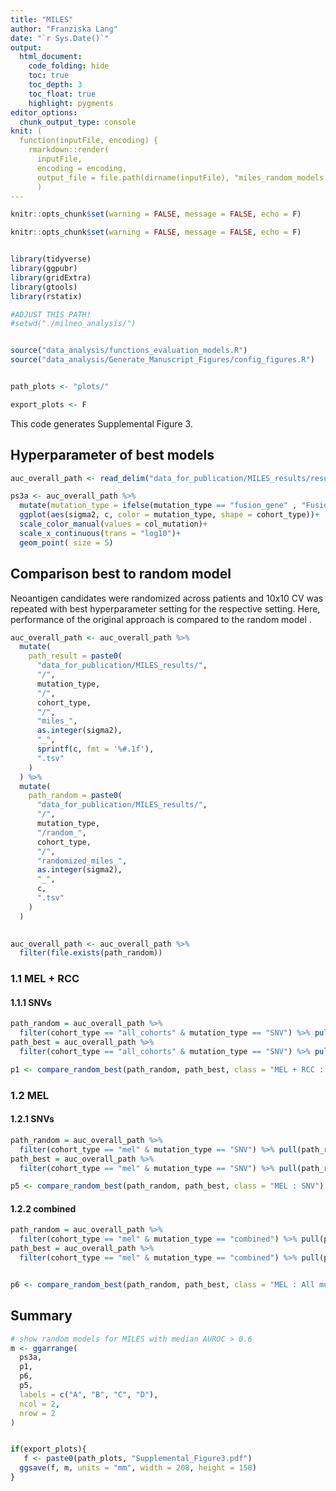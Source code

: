 ```yaml
---
title: "MILES"
author: "Franziska Lang"
date: "`r Sys.Date()`"
output: 
  html_document:
    code_folding: hide
    toc: true
    toc_depth: 3    
    toc_float: true
    highlight: pygments
editor_options: 
  chunk_output_type: console
knit: (
  function(inputFile, encoding) { 
    rmarkdown::render(
      inputFile, 
      encoding = encoding, 
      output_file = file.path(dirname(inputFile), "miles_random_models.html")) }
      )
---
```


```r
knitr::opts_chunk$set(warning = FALSE, message = FALSE, echo = F)

knitr::opts_chunk$set(warning = FALSE, message = FALSE, echo = F)


library(tidyverse)
library(ggpubr)
library(gridExtra)
library(gtools)
library(rstatix)

#ADJUST THIS PATH!
#setwd("./milneo_analysis/")


source("data_analysis/functions_evaluation_models.R")
source("data_analysis/Generate_Manuscript_Figures/config_figures.R")


path_plots <- "plots/"

export_plots <- F
```

This code generates Supplemental Figure 3. 

## Hyperparameter of best models 


```r

auc_overall_path <- read_delim("data_for_publication/MILES_results/results_summary_v1.tsv")

```


```r

ps3a <- auc_overall_path %>%
  mutate(mutation_type = ifelse(mutation_type == "fusion_gene" , "Fusion gene" , mutation_type))%>% 
  ggplot(aes(sigma2, c, color = mutation_type, shape = cohort_type))+
  scale_color_manual(values = col_mutation)+
  scale_x_continuous(trans = "log10")+
  geom_point( size = 5)


```


## Comparison best to random model 

Neoantigen candidates were randomized across patients and 10x10 CV was repeated with best hyperparameter setting for the respective setting. Here, performance of the original approach is compared to the random model . 



```r


auc_overall_path <- auc_overall_path %>% 
  mutate(
    path_result = paste0(
      "data_for_publication/MILES_results/",
      "/",
      mutation_type,
      "/",
      cohort_type,
      "/",
      "miles_",
      as.integer(sigma2),
      "_",
      sprintf(c, fmt = '%#.1f'),
      ".tsv"
    )
  ) %>% 
  mutate(
    path_random = paste0(
      "data_for_publication/MILES_results/",
      "/",
      mutation_type,
      "/random_",
      cohort_type,
      "/",
      "randomized_miles_",
      as.integer(sigma2),
      "_",
      c,
      ".tsv"
    )
  )
  

```


```r

auc_overall_path <- auc_overall_path %>%
  filter(file.exists(path_random))


```


### 1.1 MEL + RCC

#### 1.1.1 SNVs

```r

path_random = auc_overall_path %>% 
  filter(cohort_type == "all_cohorts" & mutation_type == "SNV") %>% pull(path_random)
path_best = auc_overall_path %>% 
  filter(cohort_type == "all_cohorts" & mutation_type == "SNV") %>% pull(path_result)

p1 <- compare_random_best(path_random, path_best, class = "MEL + RCC : SNV")

```




### 1.2 MEL

#### 1.2.1 SNVs

```r

path_random = auc_overall_path %>% 
  filter(cohort_type == "mel" & mutation_type == "SNV") %>% pull(path_random)
path_best = auc_overall_path %>% 
  filter(cohort_type == "mel" & mutation_type == "SNV") %>% pull(path_result)

p5 <- compare_random_best(path_random, path_best, class = "MEL : SNV")


```

#### 1.2.2 combined


```r

path_random = auc_overall_path %>% 
  filter(cohort_type == "mel" & mutation_type == "combined") %>% pull(path_random)
path_best = auc_overall_path %>% 
  filter(cohort_type == "mel" & mutation_type == "combined") %>% pull(path_result)


p6 <- compare_random_best(path_random, path_best, class = "MEL : All mutation types")

```



## Summary


```r

# show random models for MILES with median AUROC > 0.6
m <- ggarrange(
  ps3a,
  p1,
  p6,
  p5,
  labels = c("A", "B", "C", "D"),
  ncol = 2,
  nrow = 2
)  


if(export_plots){
   f <- paste0(path_plots, "Supplemental_Figure3.pdf")
  ggsave(f, m, units = "mm", width = 208, height = 150)
}


```
